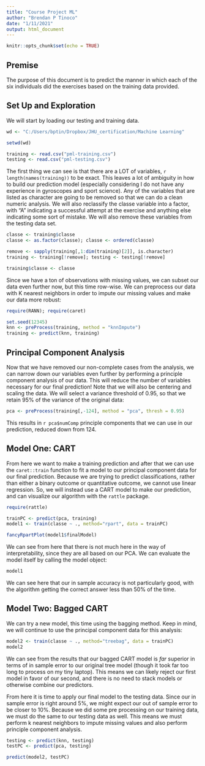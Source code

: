---
title: "Course Project ML"
author: "Brendan P Tinoco"
date: "1/11/2021"
output: html_document
---

```{r setup, include=FALSE}
knitr::opts_chunk$set(echo = TRUE)
```

## Premise

The purpose of this document is to predict the manner in which each of the six individuals did the exercises based on the training data provided. 

## Set Up and Exploration

We will start by loading our testing and training data.

``` {r wd, echo=FALSE}
wd <- "C:/Users/bptin/Dropbox/JHU_certification/Machine Learning"
```

```{r loading data}

setwd(wd)

training <- read.csv("pml-training.csv")
testing <- read.csv("pml-testing.csv")

```

The first thing we can see is that there are a LOT of variables, `r length(names(training))` to be exact. This leaves a lot of ambiguity in how to build our prediction model (especially considering I do not have any experience in gyroscopes and sport science). Any of the variables that are listed as character are going to be removed so that we can do a clean numeric analysis. We will also reclassify the classe variable into a factor, with "A" indicating a successful attempt at the exercise and anything else indicating some sort of mistake. We will also remove these variables from the testing data set.

``` {r, message = FALSE, warning = FALSE}

classe <- training$classe
classe <- as.factor(classe); classe <- ordered(classe)

remove <- sapply(training[,1:dim(training)[2]], is.character)
training <- training[!remove]; testing <- testing[!remove]

training$classe <- classe

```

Since we have a ton of observations with missing values, we can subset our data even further now, but this time row-wise. We can preprocess our data with K nearest neighbors in order to impute our missing values and make our data more robust:

``` {r removing non-complete cases, message=FALSE}
require(RANN); require(caret)

set.seed(12345)
knn <- preProcess(training, method = "knnImpute")
training <- predict(knn, training)

```

## Principal Component Analysis

Now that we have removed our non-complete cases from the analysis, we can narrow down our variables even further by performing a principle component analysis of our data. This will reduce the number of variables necessary for our final prediction! Note that we will also be centering and scaling the data. We will select a variance threshold of 0.95, so that we retain 95% of the variance of the original data:

``` {r PCA, message=FALSE}

pca <- preProcess(training[,-124], method = "pca", thresh = 0.95)

```

This results in `r pca$numComp` principle components that we can use in our prediction, reduced down from 124. 

## Model One: CART

From here we want to make a training prediction and after that we can use the `caret::train` function to fit a model to our principal component data for our final prediction. Because we are trying to predict classifications, rather than either a binary outcome or quantitative outcome, we cannot use linear regression. So, we will instead use a CART model to make our prediction, and can visualize our algorithm with the `rattle` package.

``` {r predict, message=FALSE}

require(rattle)

trainPC <- predict(pca, training)
model1 <- train(classe ~ ., method="rpart", data = trainPC)

fancyRpartPlot(model1$finalModel)

```

We can see from here that there is not much here in the way of interpretability, since they are all based on our PCA. We can evaluate the model itself by calling the model object:

``` {r model one}

model1

```

We can see here that our in sample accuracy is not particularly good, with the algorithm getting the correct answer less than 50% of the time.

## Model Two: Bagged CART

We can try a new model, this time using the bagging method. Keep in mind, we will continue to use the principal component data for this analysis:

``` {r bagging model}

model2 <- train(classe ~ ., method="treebag", data = trainPC)
model2

```

We can see from the results that our bagged CART model is *far* superior in terms of in sample error to our original tree model (though it took far too long to process on my tiny laptop). This means we can likely reject our first model in favor of our second, and there is no need to stack models or otherwise combine our predictors.

From here it is time to apply our final model to the testing data. Since our in sample error is right around 5%, we might expect our out of sample error to be closer to 10%. Because we did some pre processing on our training data, we must do the same to our testing data as well. This means we must perform k nearest neighbors to impute missing values and also perform principle component analysis.  

``` {r final}

testing <- predict(knn, testing)
testPC <- predict(pca, testing)

predict(model2, testPC)

```
